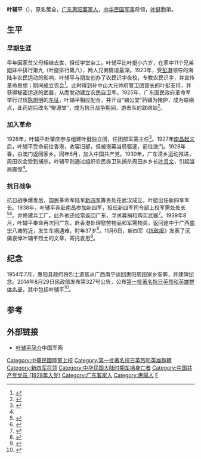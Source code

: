 {{noteTA
|1 = zh-cn:蒋介石; zh-tw:蔣中正; zh-hk:蔣介石;
|2 = zh-hans:起义; zh-hant:起事;
}}
{{Infobox Officeholder
|图像    = 叶辅平.jpg
|图像大小= 
|图像说明= 
|姓名    = 叶辅平
|原名    = 葉全
|字  = 
|号  = 
|籍贯    = 广东省惠阳县
|出生日期= 1902年
|出生地点= {{QING}}[[廣東省_(清)|广东省]][[歸善縣|歸善縣]]淡水镇[[周田村|周田村]]
|逝世日期= 1939年8月
|逝世地点= {{ROC-1928}}[[廣西省_(中華民國)|广西省]][[南寧|南寧]]
|居处    = 
|安葬地点=
|政党    = 
|职业    = 
}}

'''叶辅平'''（{{bd|1902年||1939年|8月|}}），原名葉全，[[广东省|广东]][[惠阳县|惠阳]][[客家人|客家人]]，[[中华民国|中华民国]][[军事|军事]]将领，[[叶挺|叶挺]]胞弟。

== 生平 ==
=== 早期生涯 ===
早年因家贫父母相继去世，担任学堂杂工。叶辅平比叶挺小六岁，在家中11个兄弟姐妹中排行第九（叶挺排行第八），两人兄弟情谊最深。1923年，受[[彭湃|彭湃]]领导的海陆丰农民运动的影响，叶辅平与朋友创办了农民识字夜校，专教农民识字，并宣传革命思想；期间成立农会<ref>{{cite book|title=中华英烈词典, 1840-1990|url=http://books.google.com/books?id=sDEVAQAAMAAJ|year=1991|publisher=军事译文出版社|page=125}}</ref>。此时得到孙中山大元帅府警卫团营长的叶挺支持，并获得秘密运送的武器，从而发动建立农民自卫军。1925年，广东国民政府革命军举行讨伐[[陈炯明|陈炯明]]的[[东征|东征]]，叶辅平相应配合，并开设“锡公堂”药铺为掩护，成为联络点，此药店后改名“聚源堂”，成为抗日战争期间，游击队的联络站<ref>{{cite news|title=罗浮山东纵纪念馆和叶挺胞弟叶辅平入选全国首批抗战名录|url=http://hz.wenming.cn/ecjj/xg/201409/t20140903_1332741.htm|accessdate=2015-04-23|work=惠州文明网|date=2014-09-03|archive-date=2020-10-20|archive-url=https://web.archive.org/web/20201020155030/http://hz.wenming.cn/ecjj/xg/201409/t20140903_1332741.htm|dead-url=no}}</ref>。

=== 加入革命 ===
1926年，叶辅平赴肇庆参与组建叶挺独立团，任团部军需主任<ref name="徐庆儒1991">{{cite book|author=徐庆儒|title=中国人民解放军革命战争后勤史简编|url=http://books.google.com/books?id=UKqCAAAAIAAJ|year=1991|publisher=金盾出版社}}</ref>。1927年[[南昌起义|南昌起义]]后，叶辅平受命前往香港，收容旧部，但被港英当局驱逐，前往澳门。1928年春，由澳门返回家乡。同年6月，加入中国共产党。1930年，广东清乡运动推进，周田农会受到捕杀。叶辅平则通过组织农民赤卫队捕杀周田乡乡长[[叶贯文|叶贯文]]，引起当局震惊<ref name="a" />。

=== 抗日战争 ===
抗日战争爆发后，国民革命军陆军[[新四军|新四军]]筹务处在武汉成立，叶挺出任新四军军长。1938年，叶辅平奔赴南昌参加新四军，担任新四军司令部上校军需处处长<ref name="中国人民解放军历史资料丛书编审委员会1990">{{cite book|author=中国人民解放军历史资料丛书编审委员会|title=新四军 回忆史料|url=http://books.google.com/books?id=xU8sAAAAYAAJ|year=1990|publisher=解放军出版社|page=183}}</ref><ref name="王绍军张福兴2005">{{cite book|author1=王绍军|author2=张福兴|title=新四军军部|url=http://books.google.com/books?id=aW6EAAAAIAAJ|year=2005|publisher=解放军出版社|isbn=978-7-5065-4939-4|page=112}}</ref>。并修建兵工厂。此外他还经常返回广东，寻求募捐和购买武器<ref>{{cite book|title=新四军英烈志|url=http://books.google.com/books?id=TBc0AAAAMAAJ|year=2000|publisher=解放军出版社|page=116}}</ref>。1939年8月，叶辅平奉命再次回广东，赴香港处理慰劳物品和军需物资，返回途中于广西[[南宁|南宁]]八塘附近，发生车祸遇难，时年37岁<ref>{{cite book|title=解放军将领传, Volume 3|url=http://books.google.com/books?id=7InTAAAAMAAJ|publisher=解放军出版社|page=118}}</ref>。11月6日，新四军《[[抗敌报|抗敌报]]》发表了沉痛哀悼叶辅平烈士的文章，寄托哀思<ref name="a">{{cite book|title=新四军英烈志|url=http://books.google.com/books?id=TBc0AAAAMAAJ|year=2000|publisher=解放军出版社|pages=115–116}}</ref>。

== 纪念 ==
1954年7月，惠阳县政府将烈士遗骸从广西南宁运回惠阳周田家乡安葬，并建碑纪念。2014年8月29日民政部发布第327号公告，公布[[第一批著名抗日英烈和英雄群体名录|第一批著名抗日英烈和英雄群体名录]]，其中包括叶辅平<ref>{{cite news|title=民政部公布第一批300名著名抗日英烈和英雄群体名录|url=http://news.xinhuanet.com/politics/2014-09/01/c_1112309855.htm|accessdate=2015-04-23|work=新华网|archive-date=2014-11-30|archive-url=https://web.archive.org/web/20141130011812/http://news.xinhuanet.com/politics/2014-09/01/c_1112309855.htm|dead-url=no}}</ref>。

==参考==
{{reflist}}

== 外部链接==
*[http://www.81.cn/yljnt/2013-12/26/content_5706388.htm 叶辅平简介]{{Wayback|url=http://www.81.cn/yljnt/2013-12/26/content_5706388.htm |date=20200301001907 }}中国军网

{{DEFAULTSORT:Y}}
[[Category:中華民國陸軍上校|Category:中華民國陸軍上校]]
[[Category:第一批著名抗日英烈和英雄群體|Category:第一批著名抗日英烈和英雄群體]]
[[Category:新四军将领|Category:新四军将领]]
[[Category:中华民国大陆时期车祸身亡者|Category:中华民国大陆时期车祸身亡者]]
[[Category:中国共产党党员_(1928年入党)|Category:中国共产党党员 (1928年入党)]]
[[Category:广东客家人|Category:广东客家人]]
[[Category:惠陽人|Category:惠陽人]]
[[Category:葉姓|F]]